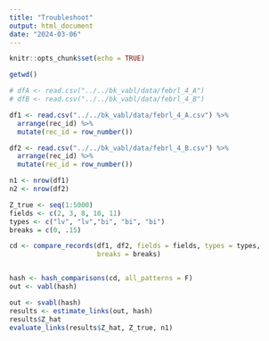```yaml
---
title: "Troubleshoot"
output: html_document
date: "2024-03-06"
---
```


```r
knitr::opts_chunk$set(echo = TRUE)
```

```r
getwd()

# dfA <- read.csv("../../bk_vabl/data/febrl_4_A")
# dfB <- read.csv("../../bk_vabl/data/febrl_4_B")

df1 <- read.csv("../../bk_vabl/data/febrl_4_A.csv") %>%
  arrange(rec_id) %>%
  mutate(rec_id = row_number())

df2 <- read.csv("../../bk_vabl/data/febrl_4_B.csv") %>%
  arrange(rec_id) %>%
  mutate(rec_id = row_number())

n1 <- nrow(df1)
n2 <- nrow(df2)

Z_true <- seq(1:5000)
fields <- c(2, 3, 8, 10, 11)
types <- c("lv", "lv","bi", "bi", "bi")
breaks = c(0, .15)

cd <- compare_records(df1, df2, fields = fields, types = types,
                      breaks = breaks)


hash <- hash_comparisons(cd, all_patterns = F)
out <- vabl(hash)

out <- svabl(hash)
results <- estimate_links(out, hash)
results$Z_hat
evaluate_links(results$Z_hat, Z_true, n1)

```

